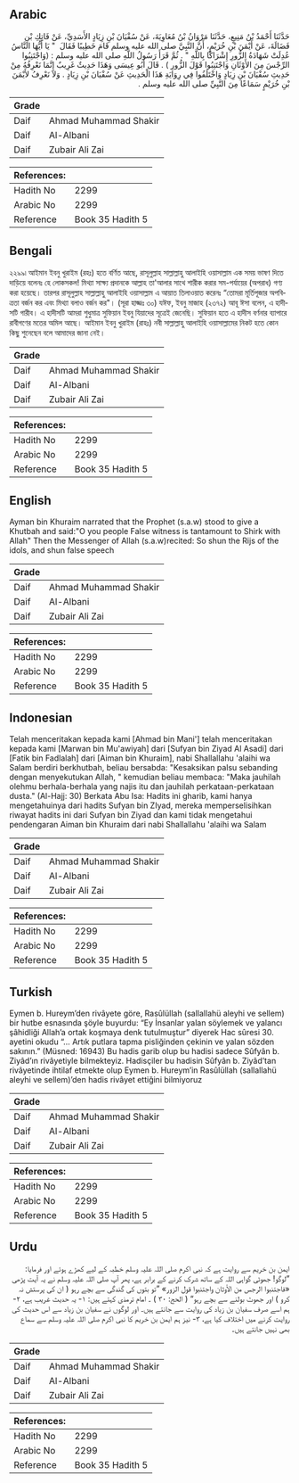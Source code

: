 ## Arabic


<div dir="rtl" lang="ar" style={{fontSize:'larger',backgroundColor:'#f8f9fa',padding:20}}>
حَدَّثَنَا أَحْمَدُ بْنُ مَنِيعٍ، حَدَّثَنَا مَرْوَانُ بْنُ مُعَاوِيَةَ، عَنْ سُفْيَانَ بْنِ زِيَادٍ الأَسَدِيِّ، عَنْ فَاتِكِ بْنِ فَضَالَةَ، عَنْ أَيْمَنَ بْنِ خُرَيْمٍ، أَنَّ النَّبِيَّ صلى الله عليه وسلم قَامَ خَطِيبًا فَقَالَ ‏ "‏ يَا أَيُّهَا النَّاسُ عُدِلَتْ شَهَادَةُ الزُّورِ إِشْرَاكًا بِاللَّهِ ‏"‏ ‏.‏ ثُمَّ قَرَأَ رَسُولُ اللَّهِ صلى الله عليه وسلم ‏:‏ ‏(‏وَاجْتَنِبُوا الرِّجْسَ مِنَ الأَوْثَانِ وَاجْتَنِبُوا قَوْلَ الزُّورِ ‏)‏ ‏.‏ قَالَ أَبُو عِيسَى وَهَذَا حَدِيثٌ غَرِيبٌ إِنَّمَا نَعْرِفُهُ مِنْ حَدِيثِ سُفْيَانَ بْنِ زِيَادٍ وَاخْتَلَفُوا فِي رِوَايَةِ هَذَا الْحَدِيثِ عَنْ سُفْيَانَ بْنِ زِيَادٍ ‏.‏ وَلاَ نَعْرِفُ لأَيْمَنَ بْنِ خُرَيْمٍ سَمَاعًا مِنَ النَّبِيِّ صلى الله عليه وسلم ‏.‏
</div>
<div style={{backgroundColor:'#f8f9fa',padding:20, marginBottom: 10}}><table> <thead> <tr> <th>Grade</th> <th></th> </tr> </thead> <tbody> <tr><td>Daif</td><td>Ahmad Muhammad Shakir</td></tr><tr><td>Daif</td><td>Al-Albani</td></tr><tr><td>Daif</td><td>Zubair Ali Zai</td></tr></tbody></table><table> <thead> <tr> <th>References:</th> <th></th> </tr> </thead> <tbody><tr><td>Hadith No</td><td>2299</td></tr><tr><td>Arabic No</td><td>2299</td></tr><tr><td>Reference</td><td>Book 35 Hadith 5</td></tr></tbody></table></div>

## Bengali


<div dir="ltr" lang="bn" style={{fontSize:'larger',backgroundColor:'#f8f9fa',padding:20}}>
২২৯৯৷ আইমান ইবনু খুরাইম (রহঃ) হতে বর্ণিত আছে, রাসূলুল্লাহ সাল্লাল্লাহু আলাইহি ওয়াসাল্লাম এক সময় ভাষণ দিতে দাড়িয়ে বলেনঃ হে লোকসকল! মিথ্যা সাক্ষ্য প্রদানকে আল্লাহ তা'আলার সাথে শারীক করার সম-পর্যায়ের (অপরাধ) গণ্য করা হয়েছে। তারপর রাসূলুল্লাহ সাল্লাল্লাহু আলাইহি ওয়াসাল্লাম এ আয়াত তিলাওয়াত করেনঃ “তোমরা মূর্তিপূজার অপবিত্রতা বর্জন কর এবং মিথ্যা বলাও বর্জন কর"। (সূরা হাজ্জঃ ৩০) যঈফ, ইবনু মাজাহ (২৩৭২) আবূ ঈসা বলেন, এ হাদীসটি গারীব। এ হাদীসটি আমরা শুধুমাত্র সুফিয়ান ইবনু যিয়াদের সূত্রেই জেনেছি। সুফিয়ান হতে এ হাদীস বর্ণনার ব্যাপারে রাবীগণের মতের অমিল আছে। আইমান ইবনু খুরাইম (রাহঃ) নবী সাল্লাল্লাহু আলাইহি ওয়াসাল্লামের নিকট হতে কোন কিছু শুনেছেন বলে আমাদের জানা নেই।
</div>
<div style={{backgroundColor:'#f8f9fa',padding:20, marginBottom: 10}}><table> <thead> <tr> <th>Grade</th> <th></th> </tr> </thead> <tbody> <tr><td>Daif</td><td>Ahmad Muhammad Shakir</td></tr><tr><td>Daif</td><td>Al-Albani</td></tr><tr><td>Daif</td><td>Zubair Ali Zai</td></tr></tbody></table><table> <thead> <tr> <th>References:</th> <th></th> </tr> </thead> <tbody><tr><td>Hadith No</td><td>2299</td></tr><tr><td>Arabic No</td><td>2299</td></tr><tr><td>Reference</td><td>Book 35 Hadith 5</td></tr></tbody></table></div>

## English


<div dir="ltr" lang="en" style={{fontSize:'larger',backgroundColor:'#f8f9fa',padding:20}}>
Ayman bin Khuraim narrated that the Prophet (s.a.w) stood to give a Khutbah and said:"O you people False witness is tantamount to Shirk with Allah" Then the Messenger of Allah (s.a.w)recited: So shun the Rijs of the idols, and shun false speech
</div>
<div style={{backgroundColor:'#f8f9fa',padding:20, marginBottom: 10}}><table> <thead> <tr> <th>Grade</th> <th></th> </tr> </thead> <tbody> <tr><td>Daif</td><td>Ahmad Muhammad Shakir</td></tr><tr><td>Daif</td><td>Al-Albani</td></tr><tr><td>Daif</td><td>Zubair Ali Zai</td></tr></tbody></table><table> <thead> <tr> <th>References:</th> <th></th> </tr> </thead> <tbody><tr><td>Hadith No</td><td>2299</td></tr><tr><td>Arabic No</td><td>2299</td></tr><tr><td>Reference</td><td>Book 35 Hadith 5</td></tr></tbody></table></div>

## Indonesian


<div dir="ltr" lang="id" style={{fontSize:'larger',backgroundColor:'#f8f9fa',padding:20}}>
Telah menceritakan kepada kami [Ahmad bin Mani'] telah menceritakan kepada kami [Marwan bin Mu'awiyah] dari [Sufyan bin Ziyad Al Asadi] dari [Fatik bin Fadlalah] dari [Aiman bin Khuraim], nabi Shallallahu 'alaihi wa Salam berdiri berkhutbah, beliau bersabda: "Kesaksikan palsu sebanding dengan menyekutukan Allah, " kemudian beliau membaca: "Maka jauhilah olehmu berhala-berhala yang najis itu dan jauhilah perkataan-perkataan dusta." (Al-Hajj: 30) Berkata Abu Isa: Hadits ini gharib, kami hanya mengetahuinya dari hadits Sufyan bin ZIyad, mereka memperselisihkan riwayat hadits ini dari Sufyan bin Ziyad dan kami tidak mengetahui pendengaran Aiman bin Khuraim dari nabi Shallallahu 'alaihi wa Salam
</div>
<div style={{backgroundColor:'#f8f9fa',padding:20, marginBottom: 10}}><table> <thead> <tr> <th>Grade</th> <th></th> </tr> </thead> <tbody> <tr><td>Daif</td><td>Ahmad Muhammad Shakir</td></tr><tr><td>Daif</td><td>Al-Albani</td></tr><tr><td>Daif</td><td>Zubair Ali Zai</td></tr></tbody></table><table> <thead> <tr> <th>References:</th> <th></th> </tr> </thead> <tbody><tr><td>Hadith No</td><td>2299</td></tr><tr><td>Arabic No</td><td>2299</td></tr><tr><td>Reference</td><td>Book 35 Hadith 5</td></tr></tbody></table></div>

## Turkish


<div dir="ltr" lang="tr" style={{fontSize:'larger',backgroundColor:'#f8f9fa',padding:20}}>
Eymen b. Hureym’den rivâyete göre, Rasûlüllah (sallallahü aleyhi ve sellem) bir hutbe esnasında şöyle buyurdu: “Ey İnsanlar yalan söylemek ve yalancı şâhidliği Allah’a ortak koşmaya denk tutulmuştur” diyerek Hac sûresi 30. ayetini okudu “… Artık putlara tapma pisliğinden çekinin ve yalan sözden sakının.” (Müsned: 16943) Bu hadis garib olup bu hadisi sadece Sûfyân b. Ziyâd’ın rivâyetiyle bilmekteyiz. Hadisçiler bu hadisin Sûfyân b. Ziyâd’tan rivâyetinde ihtilaf etmekte olup Eymen b. Hureym’in Rasûlüllah (sallallahü aleyhi ve sellem)’den hadis rivâyet ettiğini bilmiyoruz
</div>
<div style={{backgroundColor:'#f8f9fa',padding:20, marginBottom: 10}}><table> <thead> <tr> <th>Grade</th> <th></th> </tr> </thead> <tbody> <tr><td>Daif</td><td>Ahmad Muhammad Shakir</td></tr><tr><td>Daif</td><td>Al-Albani</td></tr><tr><td>Daif</td><td>Zubair Ali Zai</td></tr></tbody></table><table> <thead> <tr> <th>References:</th> <th></th> </tr> </thead> <tbody><tr><td>Hadith No</td><td>2299</td></tr><tr><td>Arabic No</td><td>2299</td></tr><tr><td>Reference</td><td>Book 35 Hadith 5</td></tr></tbody></table></div>

## Urdu


<div dir="rtl" lang="ur" style={{fontSize:'larger',backgroundColor:'#f8f9fa',padding:20}}>
ایمن بن خریم سے روایت ہے کہ نبی اکرم صلی اللہ علیہ وسلم خطبہ کے لیے کھڑے ہوئے اور فرمایا: ”لوگو! جھوٹی گواہی اللہ کے ساتھ شرک کرنے کے برابر ہے، پھر آپ صلی اللہ علیہ وسلم نے یہ آیت پڑھی «فاجتنبوا الرجس من الأوثان واجتنبوا قول الزور» ”تو بتوں کی گندگی سے بچے رہو ( ان کی پرستش نہ کرو ) اور جھوٹ بولنے سے بچے رہو“ ( الحج: ۳۰ ) ۔ امام ترمذی کہتے ہیں: ۱- یہ حدیث غریب ہے، ۲- ہم اسے صرف سفیان بن زیاد کی روایت سے جانتے ہیں۔ اور لوگوں نے سفیان بن زیاد سے اس حدیث کی روایت کرنے میں اختلاف کیا ہے، ۳- نیز ہم ایمن بن خریم کا نبی اکرم صلی اللہ علیہ وسلم سے سماع بھی نہیں جانتے ہیں۔
</div>
<div style={{backgroundColor:'#f8f9fa',padding:20, marginBottom: 10}}><table> <thead> <tr> <th>Grade</th> <th></th> </tr> </thead> <tbody> <tr><td>Daif</td><td>Ahmad Muhammad Shakir</td></tr><tr><td>Daif</td><td>Al-Albani</td></tr><tr><td>Daif</td><td>Zubair Ali Zai</td></tr></tbody></table><table> <thead> <tr> <th>References:</th> <th></th> </tr> </thead> <tbody><tr><td>Hadith No</td><td>2299</td></tr><tr><td>Arabic No</td><td>2299</td></tr><tr><td>Reference</td><td>Book 35 Hadith 5</td></tr></tbody></table></div>